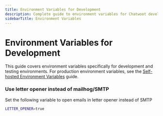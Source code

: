 ```yaml
---
title: Environment Variables for Development
description: Complete guide to environment variables for Chatwoot development and testing
sidebarTitle: Environment Variables
---
```


# Environment Variables for Development

This guide covers environment variables specifically for development and testing environments. For production environment variables, see the [Self-hosted Environment Variables](/self-hosted/configuration/environment-variables) guide.

### Use letter opener instead of mailhog/SMTP

Set the following variable to open emails in letter opener instead of SMTP

```bash
LETTER_OPENER=true
```
